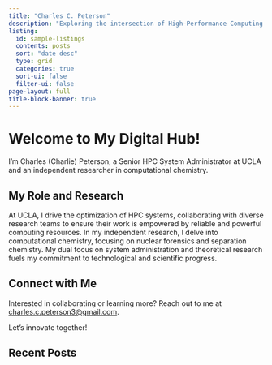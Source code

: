 ```yaml
---
title: "Charles C. Peterson"
description: "Exploring the intersection of High-Performance Computing and scientific research"
listing:
  id: sample-listings
  contents: posts
  sort: "date desc"
  type: grid
  categories: true
  sort-ui: false
  filter-ui: false
page-layout: full
title-block-banner: true
---
```


# Welcome to My Digital Hub!

I'm Charles (Charlie) Peterson, a Senior HPC System Administrator at UCLA and an independent researcher in computational chemistry.

## My Role and Research

At UCLA, I drive the optimization of HPC systems, collaborating with diverse research teams to ensure their work is empowered by reliable and powerful computing resources. In my independent research, I delve into computational chemistry, focusing on nuclear forensics and separation chemistry. My dual focus on system administration and theoretical research fuels my commitment to technological and scientific progress.

## Connect with Me

Interested in collaborating or learning more? Reach out to me at [charles.c.peterson3@gmail.com](mailto:charles.c.peterson3@gmail.com).

Let's innovate together!


## Recent Posts

::: {#sample-listings}
:::



